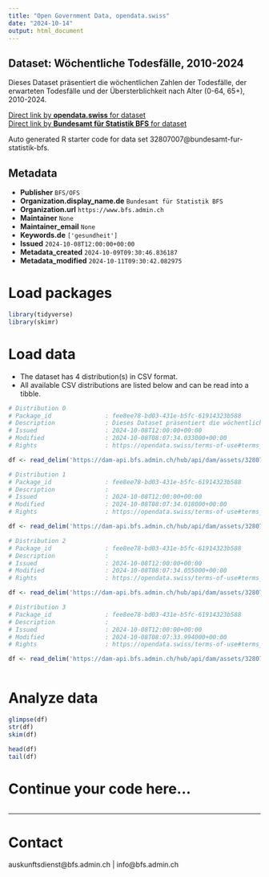 ```yaml
---
title: "Open Government Data, opendata.swiss"
date: "2024-10-14"
output: html_document
---
```


## Dataset: Wöchentliche Todesfälle, 2010-2024

Dieses Dataset präsentiert die wöchentlichen Zahlen der Todesfälle, der erwarteten Todesfälle und der Übersterblichkeit nach Alter (0-64, 65+), 2010-2024.

[Direct link by **opendata.swiss** for dataset](https://opendata.swiss/de/dataset/wochentliche-todesfalle-2010-2024)<br>
[Direct link by **Bundesamt für Statistik BFS** for dataset](https://www.bfs.admin.ch/asset/de/ts-d-14.03.04.03-wr)

Auto generated R starter code for data set 32807007@bundesamt-fur-statistik-bfs.

## Metadata

- **Publisher** `BFS/OFS`
- **Organization.display_name.de** `Bundesamt für Statistik BFS`
- **Organization.url** `https://www.bfs.admin.ch`
- **Maintainer** `None`
- **Maintainer_email** `None`
- **Keywords.de** `['gesundheit']`
- **Issued** `2024-10-08T12:00:00+00:00`
- **Metadata_created** `2024-10-09T09:30:46.836187`
- **Metadata_modified** `2024-10-11T09:30:42.082975`


# Load packages

```r

library(tidyverse)
library(skimr)

```

# Load data

-   The dataset has 4 distribution(s) in CSV format.
-   All available CSV distributions are listed below and can be read into a tibble.

```r

# Distribution 0
# Package_id               : fee8ee78-bd03-431e-b5fc-61914323b588
# Description              : Dieses Dataset präsentiert die wöchentlichen Zahlen der Todesfälle, der erwarteten Todesfälle und der Übersterblichkeit nach Alter (0-64, 65+), 2010-2024.
# Issued                   : 2024-10-08T12:00:00+00:00
# Modified                 : 2024-10-08T08:07:34.033000+00:00
# Rights                   : https://opendata.swiss/terms-of-use#terms_by_ask

df <- read_delim('https://dam-api.bfs.admin.ch/hub/api/dam/assets/32807019/master')

# Distribution 1
# Package_id               : fee8ee78-bd03-431e-b5fc-61914323b588
# Description              : 
# Issued                   : 2024-10-08T12:00:00+00:00
# Modified                 : 2024-10-08T08:07:34.018000+00:00
# Rights                   : https://opendata.swiss/terms-of-use#terms_by_ask

df <- read_delim('https://dam-api.bfs.admin.ch/hub/api/dam/assets/32807033/master')

# Distribution 2
# Package_id               : fee8ee78-bd03-431e-b5fc-61914323b588
# Description              : 
# Issued                   : 2024-10-08T12:00:00+00:00
# Modified                 : 2024-10-08T08:07:34.055000+00:00
# Rights                   : https://opendata.swiss/terms-of-use#terms_by_ask

df <- read_delim('https://dam-api.bfs.admin.ch/hub/api/dam/assets/32807032/master')

# Distribution 3
# Package_id               : fee8ee78-bd03-431e-b5fc-61914323b588
# Description              : 
# Issued                   : 2024-10-08T12:00:00+00:00
# Modified                 : 2024-10-08T08:07:33.994000+00:00
# Rights                   : https://opendata.swiss/terms-of-use#terms_by_ask

df <- read_delim('https://dam-api.bfs.admin.ch/hub/api/dam/assets/32807027/master')



```

# Analyze data

```r

glimpse(df)
str(df)
skim(df)

head(df)
tail(df)

```

# Continue your code here...

```r

```

------------------------------------------------------------------------

# Contact

auskunftsdienst@bfs.admin.ch | info@bfs.admin.ch
